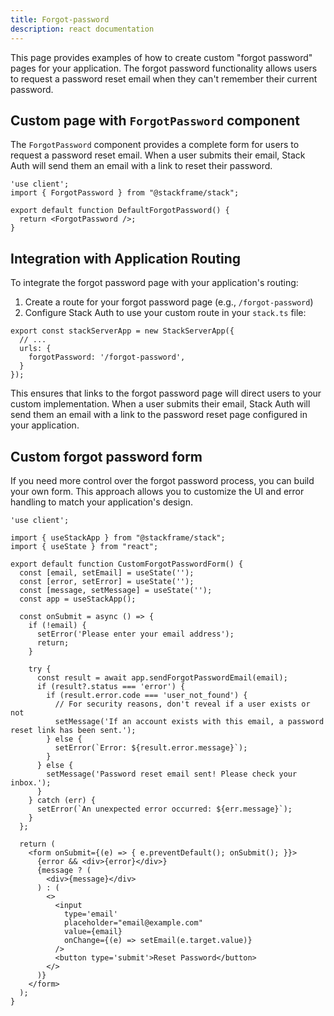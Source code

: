 ```yaml
---
title: Forgot-password
description: react documentation
---
```


This page provides examples of how to create custom "forgot password" pages for your application. The forgot password functionality allows users to request a password reset email when they can't remember their current password.

## Custom page with `ForgotPassword` component

The `ForgotPassword` component provides a complete form for users to request a password reset email. When a user submits their email, Stack Auth will send them an email with a link to reset their password.

```tsx  
'use client';
import { ForgotPassword } from "@stackframe/stack";

export default function DefaultForgotPassword() {
  return <ForgotPassword />;
}
```

## Integration with Application Routing

To integrate the forgot password page with your application's routing:

1. Create a route for your forgot password page (e.g., `/forgot-password`)
2. Configure Stack Auth to use your custom route in your `stack.ts` file:

```tsx
export const stackServerApp = new StackServerApp({
  // ...
  urls: {
    forgotPassword: '/forgot-password',
  }
});
```

This ensures that links to the forgot password page will direct users to your custom implementation. When a user submits their email, Stack Auth will send them an email with a link to the password reset page configured in your application.


## Custom forgot password form

If you need more control over the forgot password process, you can build your own form. This approach allows you to customize the UI and error handling to match your application's design.

```tsx
'use client';

import { useStackApp } from "@stackframe/stack";
import { useState } from "react";

export default function CustomForgotPasswordForm() {
  const [email, setEmail] = useState('');
  const [error, setError] = useState('');
  const [message, setMessage] = useState('');
  const app = useStackApp();

  const onSubmit = async () => {
    if (!email) {
      setError('Please enter your email address');
      return;
    }
    
    try {
      const result = await app.sendForgotPasswordEmail(email);
      if (result?.status === 'error') {
        if (result.error.code === 'user_not_found') {
          // For security reasons, don't reveal if a user exists or not
          setMessage('If an account exists with this email, a password reset link has been sent.');
        } else {
          setError(`Error: ${result.error.message}`);
        }
      } else {
        setMessage('Password reset email sent! Please check your inbox.');
      }
    } catch (err) {
      setError(`An unexpected error occurred: ${err.message}`);
    }
  };
  
  return (
    <form onSubmit={(e) => { e.preventDefault(); onSubmit(); }}>
      {error && <div>{error}</div>}
      {message ? (
        <div>{message}</div>
      ) : (
        <>
          <input
            type='email'
            placeholder="email@example.com"
            value={email}
            onChange={(e) => setEmail(e.target.value)}
          />
          <button type='submit'>Reset Password</button>
        </>
      )}
    </form>
  ); 
}
```

